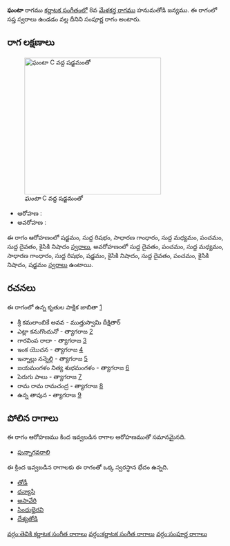 {{Infobox ragam
	| name          	= ఘంటా
	| synonym	    	= 
	| mela          	= 
	| chakra        	= 
	| janaka        	= 
	| type          	= సంపూర్ణ
	| arohanam      	= {{svaraC|S|R1|G2|M1|P|D1|N2}} 
	| avarohanam    	= {{svaraC|D1|P|M1|G2|R1|S|N2|D1|P|N2|S}}
	| jeeva         	=
	| chhaya        	=
	| nyasa         	=
	| vishesha      	= 
	| equivalent  		= 
}}
{{కర్ణాటక సంగీత రాగాలు}}
'''ఘంటా''' రాగము [[కర్ణాటక సంగీతం]]లో 8వ [[మేళకర్త రాగము]] హనుమతోడి జన్యము.  ఈ రాగంలో సప్త స్వరాలు ఉండడం వల్ల దీనిని సంపూర్ణ రాగం అంటారు.


==రాగ లక్షణాలు==
[[Image:ghanta_kb2wiki.png|thumb|right|316px|''ఘంటా'' C వద్ద షడ్జమంతో]]

* ఆరోహణ : {{svaraC|S|R1|G2|M1|P|D1|N2}} 
* అవరోహణ : {{svaraC|D1|P|M1|G2|R1|S|N2|D1|P|N2|S}}

ఈ రాగం ఆరోహణంలో షడ్జమం, సుద్ద  రిషభం, సాధారణ  గాంధారం, సుద్ద మధ్యమం, పంచమం, సుద్ద దైవతం, కైసికి నిషాదం [[స్వరాలు]], అవరోహణంలో సుద్ద దైవతం, పంచమం, సుద్ద మధ్యమం, సాధారణ  గాంధారం, సుద్ద  రిషభం, షడ్జమం, కైసికి నిషాదం, సుద్ద దైవతం, పంచమం, కైసికి నిషాదం, షడ్జమం [[స్వరాలు]] ఉంటాయి.

==రచనలు==
ఈ రాగంలో ఉన్న కృతుల పాక్షిక జాబితా [https://github.com/ssrihari/ragavardhini/blob/master/ragas/kritis.psv]
* శ్రీ కమలాంబికే అవవ - ముత్తుస్వామి దీక్షితార్
* ఎట్లా కనుగొందునో - త్యాగరాజ [http://www.karnatik.com/c2317.shtml]
* గారవింప  రాదా - త్యాగరాజ [http://www.karnatik.com/c2334.shtml]
* ఇంక యొచన - త్యాగరాజ [http://www.karnatik.com/c2356.shtml]
* ఇన్నాల్లు నన్నెల్లి - త్యాగరాజ [http://www.karnatik.com/c2359.shtml]
* జయమంగళం నిత్య శుభమంగళం - త్యాగరాజ [http://www.karnatik.com/c2373.shtml]
* పెరుగు పాలు - త్యాగరాజ [http://www.karnatik.com/c2729.shtml]
* రామ రామ రామచంద్ర - త్యాగరాజ [http://www.karnatik.com/c2767.shtml]
* ఉన్న తావున - త్యాగరాజ [http://www.karnatik.com/c2902.shtml]




==పోలిన రాగాలు==
ఈ రాగం ఆరోహణము కింద ఇవ్వబడిన రాగాల ఆరోహణముతో సమానమైనది.
* [[పున్నాగవరాలి]]

ఈ క్రింద ఇవ్వబడిన రాగాలకు ఈ రాగంతో ఒక్క స్వరస్థాన భేదం ఉన్నది.
* [[తోడీ]]
* [[ధన్యాసి]]
* [[ అసావేరి]]
* [[సింధుభైరవి]]
* [[దేశ్యతోడి]]



[[వర్గం:తెవికి కర్ణాటక సంగీత రాగాలు]]
[[వర్గం:కర్ణాటక సంగీత రాగాలు]]
[[వర్గం:సంపూర్ణ రాగాలు]]